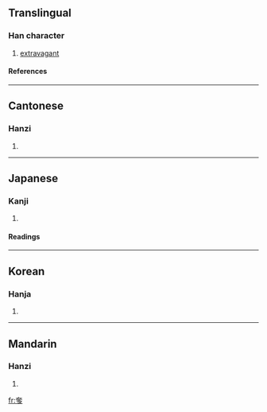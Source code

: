==Translingual==
===Han character===
{{Han char|rn=37|rad=大|as=06|sn=9|four=4020<sub>7</sub>|canj=大弓戈弓 (KNIN)}}
# [[extravagant]]
====References====
{{Han ref|kx=0252.020|dkj=05920|dj=0513.030|hdz=10539.100|uh=5953|ud=22867|bh=CE61|bd=52833}}
----
==Cantonese==
===Hanzi===
{{yue-hanzi|jyut=|y=ja1, se1}}
# {{defn|Cantonese}}
----
==Japanese==
===Kanji===
{{ja-kanji|grade=|rs=大06}}
# {{defn|Japanese}} 
====Readings====
{{ja-readings|on=[[た]] (ta), [[しゃ]] (sha), [[し]] (shi)|kun=[[はる]] (haru), [[おごる]] (ogoru), [[あける]] (akeru)}}
----
==Korean==
===Hanja===
{{ko-hanja|hangeul=차|rv=cha|mr=ch'a}}
# {{defn|Korean}}
----
==Mandarin==
===Hanzi===
{{cmn-hanzi|pin=[[chǐ]] (chi3), [[shē]] (she1), [[zhā]] (zha1), [[zhà]] (zha4)|wg=ch'ih<sup>3</sup>, she<sup>1</sup>, cha<sup>1</sup>, cha<sup>4</sup>}}
# {{defn|Mandarin}}

[[fr:奓]]